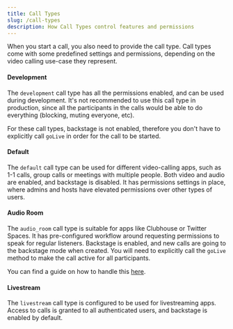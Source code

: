 ```yaml
---
title: Call Types
slug: /call-types
description: How Call Types control features and permissions
---
```


When you start a call, you also need to provide the call type. Call types come with some predefined settings and permissions, depending on the video calling use-case they represent.

#### Development

The `development` call type has all the permissions enabled, and can be used during development. It's not recommended to use this call type in production, since all the participants in the calls would be able to do everything (blocking, muting everyone, etc).

For these call types, backstage is not enabled, therefore you don't have to explicitly call `goLive` in order for the call to be started.

#### Default

The `default` call type can be used for different video-calling apps, such as 1-1 calls, group calls or meetings with multiple people. Both video and audio are enabled, and backstage is disabled. It has permissions settings in place, where admins and hosts have elevated permissions over other types of users.

#### Audio Room

The `audio_room` call type is suitable for apps like Clubhouse or Twitter Spaces. It has pre-configured workflow around requesting permissions to speak for regular listeners. Backstage is enabled, and new calls are going to the backstage mode when created. You will need to explicitly call the `goLive` method to make the call active for all participants.

You can find a guide on how to handle this [here](../../tutorials/audio-room).

#### Livestream

The `livestream` call type is configured to be used for livestreaming apps. Access to calls is granted to all authenticated users, and backstage is enabled by default.